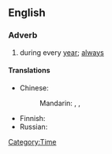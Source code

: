 ==English==

===Adverb===
{{en-adv|-|pos=[[year]] [[in]], [[year]] [[out]]}}

# {{idiom}} during every [[year]]; [[always]]

====Translations====
{{trans-top|during every year}}
* Chinese:
*: Mandarin: {{t|zh|年復一年|sc=Hani}}, {{t|zh|年复一年|tr=niánfùyīnián|sc=Hani}}, {{t|zh|年年|tr=niánnián|sc=Hani}}
{{trans-mid}}
* Finnish: {{t|fi|vuodesta toiseen}}
* Russian: {{t|ru|из года в год|tr=iz góda v god|sc=Cyrl}}
{{trans-bottom}}

[[Category:Time]]